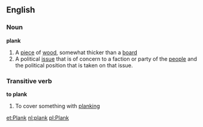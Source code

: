 ==English==
===Noun===
'''plank'''
#A [[piece]] of [[wood]], somewhat thicker than a [[board]]
#A political [[issue]] that is of concern to a faction or party of the [[people]] and the political position that is taken on that issue.
===Transitive verb===
'''to plank'''
#To cover something with [[planking]]

[[et:Plank]]
[[nl:plank]]
[[pl:Plank]]